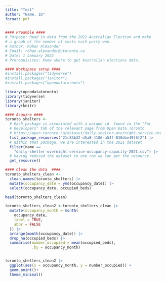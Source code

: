 ```yaml
---
title: "Test"
author: "Name, ID"
format: pdf
---
```


```r
#### Preamble ####
# Purpose: Read in data from the 2022 Australian Election and make
# a graph of the number of seats each party won.
# Author: Rohan Alexander
# Email: rohan.alexander@utoronto.ca
# Date: 1 January 2023
# Prerequisites: Know where to get Australian elections data.
```


```r
#### Workspace setup ####
#install.packages("tidyverse")
#install.packages("janitor")
#install.packages("opendatatoronto")

library(opendatatoronto)
library(tidyverse)
library(janitor)
library(knitr)
```

```r
#### Acquire ####
toronto_shelters <-
  # Each package is associated with a unique id  found in the "For 
  # Developers" tab of the relevant page from Open Data Toronto
  # https://open.toronto.ca/dataset/daily-shelter-overnight-service-occupancy-capacity/
  list_package_resources("21c83b32-d5a8-4106-a54f-010dbe49f6f2") |>
  # Within that package, we are interested in the 2021 dataset
  filter(name == 
    "daily-shelter-overnight-service-occupancy-capacity-2021.csv") |>
  # Having reduced the dataset to one row we can get the resource
  get_resource()
```

```r
#### Clean the data  ####
toronto_shelters_clean <-
  clean_names(toronto_shelters) |>
  mutate(occupancy_date = ymd(occupancy_date)) |> 
  select(occupancy_date, occupied_beds)

head(toronto_shelters_clean)
```

```r
toronto_shelters_clean2 <-toronto_shelters_clean |>
  mutate(occupancy_month = month(
    occupancy_date,
    label = TRUE,
    abbr = FALSE
  )) |>
  arrange(month(occupancy_date)) |> 
  drop_na(occupied_beds) |>
  summarise(number_occupied = mean(occupied_beds),
            .by = occupancy_month)


toronto_shelters_clean2 |>
  ggplot(aes(x = occupancy_month, y = number_occupied)) +
  geom_point()+
  theme_minimal()
```

